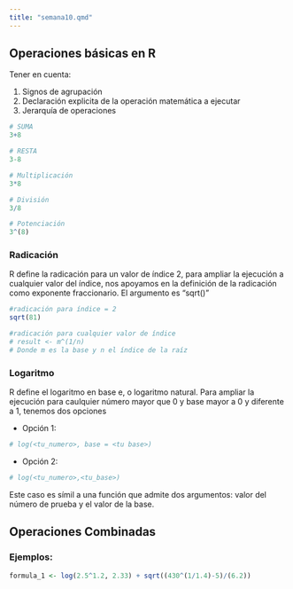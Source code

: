 ```yaml
---
title: "semana10.qmd"
---
```


## Operaciones básicas en R

Tener en cuenta:

1. Signos de agrupación
2. Declaración explicita de la operación matemática a ejecutar
3. Jerarquía de operaciones

```r
# SUMA
3+8

# RESTA
3-8

# Multiplicación
3*8

# División
3/8

# Potenciación
3^(8)
```
### Radicación

R define la radicación para un valor de índice 2, para ampliar la ejecución a cualquier valor del índice, nos apoyamos en la definición de la radicación como exponente fraccionario. El argumento es "sqrt()"

```r
#radicación para índice = 2
sqrt(81)

#radicación para cualquier valor de índice 
# result <- m^(1/n)
# Donde m es la base y n el índice de la raíz
```

### Logaritmo 

R define el logaritmo en base e, o logaritmo natural. Para ampliar la ejecución para caulquier número mayor que 0 y base mayor a 0 y diferente a 1, tenemos dos opciones

- Opción 1: 

```r
# log(<tu_numero>, base = <tu base>)
```

- Opción 2:

```r
# log(<tu_numero>,<tu_base>)
```
Este caso es símil a una función que admite dos argumentos: valor del número de prueba y el valor de la base.

## Operaciones Combinadas

### Ejemplos:

```r
formula_1 <- log(2.5^1.2, 2.33) + sqrt((430^(1/1.4)-5)/(6.2))
```
